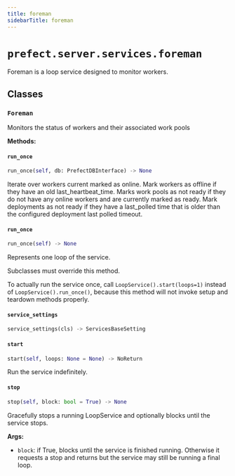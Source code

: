 ```yaml
---
title: foreman
sidebarTitle: foreman
---
```


# `prefect.server.services.foreman`



Foreman is a loop service designed to monitor workers.


## Classes

### `Foreman` <sup><a href="https://github.com/PrefectHQ/prefect/blob/main/src/prefect/server/services/foreman.py#L34" target="_blank"><Icon icon="github" style="width: 14px; height: 14px;" /></a></sup>


Monitors the status of workers and their associated work pools


**Methods:**

#### `run_once` <sup><a href="https://github.com/PrefectHQ/prefect/blob/main/src/prefect/server/services/foreman.py#L79" target="_blank"><Icon icon="github" style="width: 14px; height: 14px;" /></a></sup>

```python
run_once(self, db: PrefectDBInterface) -> None
```

Iterate over workers current marked as online. Mark workers as offline
if they have an old last_heartbeat_time. Marks work pools as not ready
if they do not have any online workers and are currently marked as ready.
Mark deployments as not ready if they have a last_polled time that is
older than the configured deployment last polled timeout.


#### `run_once` <sup><a href="https://github.com/PrefectHQ/prefect/blob/main/src/prefect/server/services/base.py#L329" target="_blank"><Icon icon="github" style="width: 14px; height: 14px;" /></a></sup>

```python
run_once(self) -> None
```

Represents one loop of the service.

Subclasses must override this method.

To actually run the service once, call `LoopService().start(loops=1)`
instead of `LoopService().run_once()`, because this method will not invoke setup
and teardown methods properly.


#### `service_settings` <sup><a href="https://github.com/PrefectHQ/prefect/blob/main/src/prefect/server/services/foreman.py#L40" target="_blank"><Icon icon="github" style="width: 14px; height: 14px;" /></a></sup>

```python
service_settings(cls) -> ServicesBaseSetting
```

#### `start` <sup><a href="https://github.com/PrefectHQ/prefect/blob/main/src/prefect/server/services/base.py#L211" target="_blank"><Icon icon="github" style="width: 14px; height: 14px;" /></a></sup>

```python
start(self, loops: None = None) -> NoReturn
```

Run the service indefinitely.


#### `stop` <sup><a href="https://github.com/PrefectHQ/prefect/blob/main/src/prefect/server/services/base.py#L291" target="_blank"><Icon icon="github" style="width: 14px; height: 14px;" /></a></sup>

```python
stop(self, block: bool = True) -> None
```

Gracefully stops a running LoopService and optionally blocks until the
service stops.

**Args:**
- `block`: if True, blocks until the service is
finished running. Otherwise it requests a stop and returns but
the service may still be running a final loop.

